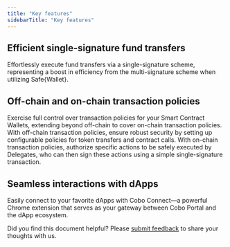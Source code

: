 ```yaml
---
title: "Key features"
sidebarTitle: "Key features"
---
```


## Efficient single-signature fund transfers
Effortlessly execute fund transfers via a single-signature scheme, representing a boost in efficiency from the multi-signature scheme when utilizing Safe&#123;Wallet&#125;.

## Off-chain and on-chain transaction policies
Exercise full control over transaction policies for your Smart Contract Wallets, extending beyond off-chain to cover on-chain transaction policies. With off-chain transaction policies, ensure robust security by setting up configurable policies for token transfers and contract calls. With on-chain transaction policies, authorize specific actions to be safely executed by Delegates, who can then sign these actions using a simple single-signature transaction.

## Seamless interactions with dApps
Easily connect to your favorite dApps with Cobo Connect—a powerful Chrome extension that serves as your gateway between Cobo Portal and the dApp ecosystem.







<Tip>Did you find this document helpful? Please [submit feedback](https://forms.zohopublic.com/cobo/form/DocumentFeedbackForm/formperma/QvLOhxJv1_JMsJ-1dleZ8Itb_7rzN-LtgvsDdxosoVI?referrername=manuals) to share your thoughts with us.</Tip>